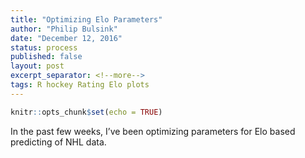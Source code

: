 ```yaml
---
title: "Optimizing Elo Parameters"
author: "Philip Bulsink"
date: "December 12, 2016"
status: process
published: false
layout: post
excerpt_separator: <!--more-->
tags: R hockey Rating Elo plots 
---
```


```r
knitr::opts_chunk$set(echo = TRUE)
```

In the past few weeks, I've been optimizing parameters for Elo based predicting of NHL data. 

